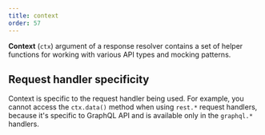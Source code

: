 ```yaml
---
title: context
order: 57
---
```


**Context** (`ctx`) argument of a response resolver contains a set of helper functions for working with various API types and mocking patterns.

## Request handler specificity

Context is specific to the request handler being used. For example, you cannot access the `ctx.data()` method when using `rest.*` request handlers, because it's specific to GraphQL API and is available only in the `graphql.*` handlers.
